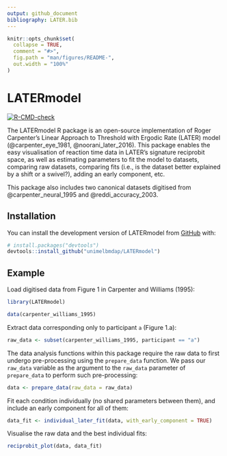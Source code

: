 ```yaml
---
output: github_document
bibliography: LATER.bib
---
```


<!-- README.md is generated from README.Rmd. Please edit that file -->

```r
knitr::opts_chunk$set(
  collapse = TRUE,
  comment = "#>",
  fig.path = "man/figures/README-",
  out.width = "100%"
)
```

# LATERmodel

<!-- badges: start -->
[![R-CMD-check](https://github.com/unimelbmdap/LATERmodel/actions/workflows/R-CMD-check.yaml/badge.svg)](https://github.com/unimelbmdap/LATERmodel/actions/workflows/R-CMD-check.yaml)
<!-- badges: end -->

The LATERmodel R package is an open-source implementation of Roger Carpenter's 
Linear Approach to Threshold with Ergodic Rate (LATER) model 
(@carpenter_eye_1981, @noorani_later_2016). This package enables the easy 
visualisation of reaction time data in LATER's signature reciprobit space, as 
well as estimating parameters to fit the model to datasets, comparing raw 
datasets, comparing fits (i.e., is the dataset better explained by a shift or a 
swivel?), adding an early component, etc.

This package also includes two canonical datasets digitised from 
@carpenter_neural_1995 and @reddi_accuracy_2003.

## Installation

You can install the development version of LATERmodel from [GitHub](https://github.com/) with:

``` r
# install.packages("devtools")
devtools::install_github("unimelbmdap/LATERmodel")
```

## Example

Load digitised data from Figure 1 in Carpenter and Williams (1995):

```r
library(LATERmodel)

data(carpenter_williams_1995)
```

Extract data corresponding only to participant `a` (Figure 1.a):

```r
raw_data <- subset(carpenter_williams_1995, participant == "a")
```

The data analysis functions within this package require the raw data to first 
undergo pre-processing using the `prepare_data` function.
We pass our `raw_data` variable as the argument to the `raw_data` parameter 
of `prepare_data` to perform such pre-processing:

```r
data <- prepare_data(raw_data = raw_data)
```


Fit each condition individually (no shared parameters between them), and 
include an early component for all of them:

```r
data_fit <- individual_later_fit(data, with_early_component = TRUE)
```

Visualise the raw data and the best individual fits:

```r
reciprobit_plot(data, data_fit)
```
